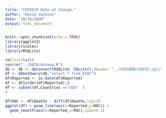 ```yaml
---
title: "COVID19 Rate of Change."
author: "David Jackson"
date: "10/18/2020"
output: html_document
---
```


```r
knitr::opts_chunk$set(echo = TRUE)
library(ggplot2)
library(scales)
library(RSQLite)
```

```r
rm(list=ls())
source("../DATA/movavg.R")
db <- db <- dbConnect(RSQLite::SQLite(),dbname= "../COVIDDB/COVID.sqlite3")
df <- dbGetQuery(db,"select * from ECDC")
df$Reported <- as.Date(df$Reported)
df <- df[order(df$Reported),]
df <- subset(df,Countries =="USA"  )
#

```
```r
df$ROC <- df$Deaths - diff(df$Deaths,lag=1)
ggplot(df) + geom_line(aes(x=Reported,y=ROC)) +
  geom_smooth(aes(x=Reported,y=ROC),span=0.1)
```